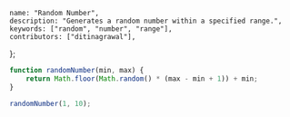     name: "Random Number",
    description: "Generates a random number within a specified range.",
    keywords: ["random", "number", "range"],
    contributors: ["ditinagrawal"],
};

```javascript
function randomNumber(min, max) {
    return Math.floor(Math.random() * (max - min + 1)) + min;
}
```

```javascript
randomNumber(1, 10);
```
